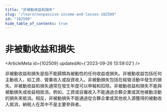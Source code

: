```yaml
---
title: "非被動收益和損失"
slug: "/learn/nonpassive-income-and-losses-102509"
id: "102509"
hide_table_of_contents: true
---
```



# 非被動收益和損失

<ArticleMeta id={102509} updatedAt={'2023-09-26 13:59:02'} />
<div className='border-solid border-b border-t-0 my-4 border-[var(--ifm-color-gray-300)]' />

非被動收益和損失是指不能歸類為被動性的任何收益或損失。非被動收益包括任何主動收入，如工資、營業收入或投資收入。非被動損失包括在經營活動中發生的損失。非被動收益和損失通常在發生年度可以申報和扣除。非被動收益和損失不能與被動損失或收益相抵消。例如，工資或自僱收入不能通過合夥企業或其他被動活動的損失來抵消。相反，非被動損失不能通過從合夥企業或其他收入源獲得的被動收入抵消，納税人在其中不是主要參與者。

